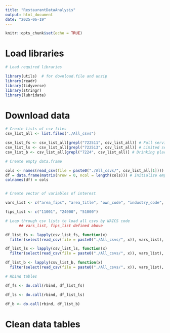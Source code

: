 ```yaml
---
title: "RestaurantDataAnalysis"
output: html_document
date: "2025-06-19"
---
```


```r
knitr::opts_chunk$set(echo = TRUE)
```

# Load libraries

```r
# Load required libraries

library(utils)  # for download.file and unzip
library(readr)  
library(tidyverse)
library(stringr)
library(lubridate)
```

# Download data 

```r
# Create lists of csv files 
csv_list_all <- list.files("./All_csvs")

csv_list_fs <- csv_list_all[grepl("722511", csv_list_all)] # Full service restaurants
csv_list_ls <- csv_list_all[grepl("722513", csv_list_all)] # Limited service restaurants
csv_list_b <- csv_list_all[grepl("7224", csv_list_all)] # Drinking places 

# Create empty data.frame

cols <- names(read_csv(file = paste0("./All_csvs/", csv_list_all[1]))) # Get list of column names 
df = data.frame(matrix(nrow = 0, ncol = length(cols))) # Initialize empty df
colnames(df) = cols


# Create vector of variables of interest

vars_list <- c("area_fips", "area_title", "own_code", "industry_code", "agglvl_code", "year", "qtr", "qtrly_estabs_count", "month1_emplvl", "month2_emplvl", "month3_emplvl", "avg_wkly_wage")

fips_list <- c("11001", "24000", "51000")

```


```r
# Loop through csv lists to load all csvs by NAICS code
      ## vars_list, fips_list defined above

df_list_fs <- lapply(csv_list_fs, function(x) 
  filter(select(read_csv(file = paste0("./All_csvs/", x)), vars_list), area_fips %in% fips_list))

df_list_ls <- lapply(csv_list_ls, function(x) 
  filter(select(read_csv(file = paste0("./All_csvs/", x)), vars_list), area_fips %in% fips_list))

df_list_b <- lapply(csv_list_b, function(x) 
  filter(select(read_csv(file = paste0("./All_csvs/", x)), vars_list), area_fips %in% fips_list))
```


```r
# Rbind tables  

df_fs <- do.call(rbind, df_list_fs)

df_ls <- do.call(rbind, df_list_ls)

df_b <- do.call(rbind, df_list_b)


```

# Clean data tables

